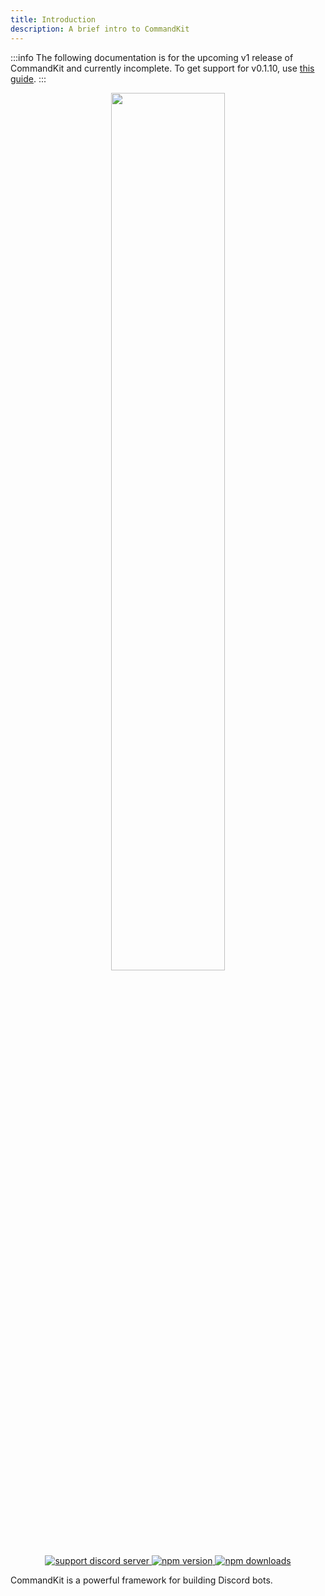 ```yaml
---
title: Introduction
description: A brief intro to CommandKit
---
```


:::info
The following documentation is for the upcoming v1 release of CommandKit and currently incomplete. To get support for v0.1.10, use [this guide](/docs/guide/installation).
:::

<div
  align="center"
  style={{
    margin: '2rem 0',
  }}
>
  <img src="/img/ckit_logo.svg" width="60%" />
  <br />
  <div
    style={{
      display: 'flex',
      alignItems: 'center',
      justifyContent: 'center',
      gap: '0.5rem',
    }}
  >
    <a href="https://ctrl.lol/discord">
      <img
        src="https://img.shields.io/discord/1055188344188973066?color=5865F2&logo=discord&logoColor=white"
        alt="support discord server"
      />
    </a>
    <a href="https://www.npmjs.com/package/commandkit">
      <img
        src="https://img.shields.io/npm/v/commandkit?maxAge=3600"
        alt="npm version"
      />
    </a>
    <a href="https://www.npmjs.com/package/commandkit">
      <img
        src="https://img.shields.io/npm/dt/commandkit?maxAge=3600"
        alt="npm downloads"
      />
    </a>
  </div>
</div>

CommandKit is a powerful framework for building Discord bots.
